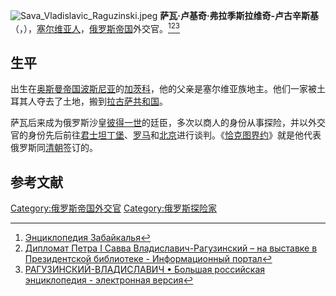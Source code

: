 {{request translation|time=2016-04-29T16:28:52+00:00}}
[[File:Sava_Vladislavic_Raguzinski.jpeg|thumb]]
'''萨瓦·卢基奇·弗拉季斯拉维奇-卢古辛斯基'''（{{lang-ru|'''Савва Лукич Рагузинский-Владиславич'''}}，{{bd|1669年|1月16日|1738年|6月17日|catIdx=S}}），[[塞尔维亚人|塞尔维亚人]]，[[俄罗斯帝国|俄罗斯帝国]]外交官。<ref>[http://ez.chita.ru/encycl/person/?id=353 Энциклопедия Забайкалья]</ref><ref>[https://nstar-spb.ru/news/federal/diplomat_petra_i_savva_vladislavich_raguzinskiy_na_vystavke_v_prezidentskoy_biblioteke/ Дипломат Петра I Савва Владиславич-Рагузинский – на выставке в Президентской библиотеке - Информационный портал]</ref><ref>[https://bigenc.ru/domestic_history/text/3488600 РАГУЗИНСКИЙ-ВЛАДИСЛАВИЧ • Большая российская энциклопедия - электронная версия]</ref>

==生平==
出生在[[奥斯曼帝国|奥斯曼帝国]][[波斯尼亚|波斯尼亚]]的[[加茨科|加茨科]]，他的父亲是塞尔维亚族地主。他们一家被土耳其人夺去了土地，搬到[[拉古萨共和国|拉古萨共和国]]。

萨瓦后来成为俄罗斯沙皇[[彼得一世|彼得一世]]的廷臣，多次以商人的身份从事探险，并以外交官的身份先后前往[[君士坦丁堡|君士坦丁堡]]、[[罗马|罗马]]和[[北京|北京]]进行谈判。《[[恰克图界约|恰克图界约]]》就是他代表俄罗斯同[[清朝|清朝]]签订的。

== 参考文献 ==
{{Reflist}}
[[Category:俄罗斯帝国外交官|Category:俄罗斯帝国外交官]]
[[Category:俄罗斯探险家|Category:俄罗斯探险家]]
